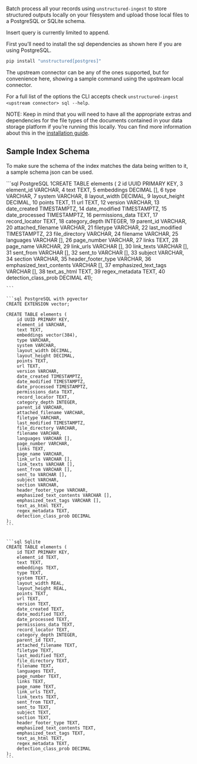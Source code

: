 Batch process all your records using `unstructured-ingest` to store structured outputs locally on your filesystem and upload those local files to a PostgreSQL or SQLite schema.

Insert query is currently limited to append.

First you’ll need to install the sql dependencies as shown here if you are using PostgreSQL.

```bash
pip install "unstructured[postgres]"
```

The upstream connector can be any of the ones supported, but for convenience here, showing a sample command using the upstream local connector.


<CodeGroup>

  <SQLSh />

  <SQLPy />

</CodeGroup>


For a full list of the options the CLI accepts check `unstructured-ingest <upstream connector> sql --help`.

NOTE: Keep in mind that you will need to have all the appropriate extras and dependencies for the file types of the documents contained in your data storage platform if you’re running this locally. You can find more information about this in the [installation guide](/open-source/installation/overview).

## Sample Index Schema

To make sure the schema of the index matches the data being written to it, a sample schema json can be used.

<CodeGroup>
    ```sql PostgreSQL
     1CREATE TABLE elements (
     2    id UUID PRIMARY KEY,
     3    element_id VARCHAR,
     4    text TEXT,
     5    embeddings DECIMAL [],
     6    type VARCHAR,
     7    system VARCHAR,
     8    layout_width DECIMAL,
     9    layout_height DECIMAL,
    10    points TEXT,
    11    url TEXT,
    12    version VARCHAR,
    13    date_created TIMESTAMPTZ,
    14    date_modified TIMESTAMPTZ,
    15    date_processed TIMESTAMPTZ,
    16    permissions_data TEXT,
    17    record_locator TEXT,
    18    category_depth INTEGER,
    19    parent_id VARCHAR,
    20    attached_filename VARCHAR,
    21    filetype VARCHAR,
    22    last_modified TIMESTAMPTZ,
    23    file_directory VARCHAR,
    24    filename VARCHAR,
    25    languages VARCHAR [],
    26    page_number VARCHAR,
    27    links TEXT,
    28    page_name VARCHAR,
    29    link_urls VARCHAR [],
    30    link_texts VARCHAR [],
    31    sent_from VARCHAR [],
    32    sent_to VARCHAR [],
    33    subject VARCHAR,
    34    section VARCHAR,
    35    header_footer_type VARCHAR,
    36    emphasized_text_contents VARCHAR [],
    37    emphasized_text_tags VARCHAR [],
    38    text_as_html TEXT,
    39    regex_metadata TEXT,
    40    detection_class_prob DECIMAL
    41);
    
    ```
    
    ```sql PostgreSQL with pgvector 
    CREATE EXTENSION vector;
    
    CREATE TABLE elements (
        id UUID PRIMARY KEY,
        element_id VARCHAR,
        text TEXT,
        embeddings vector(384),
        type VARCHAR,
        system VARCHAR,
        layout_width DECIMAL,
        layout_height DECIMAL,
        points TEXT,
        url TEXT,
        version VARCHAR,
        date_created TIMESTAMPTZ,
        date_modified TIMESTAMPTZ,
        date_processed TIMESTAMPTZ,
        permissions_data TEXT,
        record_locator TEXT,
        category_depth INTEGER,
        parent_id VARCHAR,
        attached_filename VARCHAR,
        filetype VARCHAR,
        last_modified TIMESTAMPTZ,
        file_directory VARCHAR,
        filename VARCHAR,
        languages VARCHAR [],
        page_number VARCHAR,
        links TEXT,
        page_name VARCHAR,
        link_urls VARCHAR [],
        link_texts VARCHAR [],
        sent_from VARCHAR [],
        sent_to VARCHAR [],
        subject VARCHAR,
        section VARCHAR,
        header_footer_type VARCHAR,
        emphasized_text_contents VARCHAR [],
        emphasized_text_tags VARCHAR [],
        text_as_html TEXT,
        regex_metadata TEXT,
        detection_class_prob DECIMAL
    );
    ```
    
    
    ```sql Sqlite
    CREATE TABLE elements (
        id TEXT PRIMARY KEY,
        element_id TEXT,
        text TEXT,
        embeddings TEXT,
        type TEXT,
        system TEXT,
        layout_width REAL,
        layout_height REAL,
        points TEXT,
        url TEXT,
        version TEXT,
        date_created TEXT,
        date_modified TEXT,
        date_processed TEXT,
        permissions_data TEXT,
        record_locator TEXT,
        category_depth INTEGER,
        parent_id TEXT,
        attached_filename TEXT,
        filetype TEXT,
        last_modified TEXT,
        file_directory TEXT,
        filename TEXT,
        languages TEXT,
        page_number TEXT,
        links TEXT,
        page_name TEXT,
        link_urls TEXT,
        link_texts TEXT,
        sent_from TEXT,
        sent_to TEXT,
        subject TEXT,
        section TEXT,
        header_footer_type TEXT,
        emphasized_text_contents TEXT,
        emphasized_text_tags TEXT,
        text_as_html TEXT,
        regex_metadata TEXT,
        detection_class_prob DECIMAL
    );
    ```
</CodeGroup>